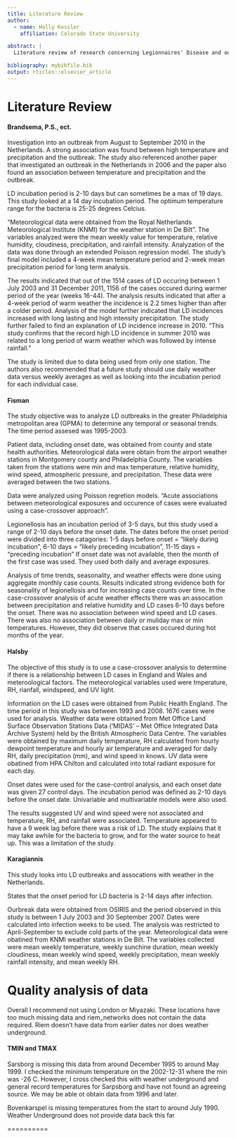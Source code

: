 ```yaml
---
title: Literature Review 
author:
  - name: Holly Kessler
    affiliation: Colorado State University

abstract: |
  Literature review of research concerning Legionnaires' Disease and outbreak association with meteorlogical extremities.

bibliography: mybibfile.bib
output: rticles::elsevier_article
---
```



Literature Review 
==========================

#### Brandsema, P.S., ect. 

Investigation into an outbreak from August to September 2010 in the Netherlands. A strong association was found between high temperature and precipitation and the outbreak. The study also referenced another paper that investigated an outbreak in the Netherlands in 2006 and the paper also found an association between temperature and precipitation and the outbreak. 

LD incubation period is 2-10 days but can sometimes be a max of 19 days. This study looked at a 14 day incubation period. The optimum temperature range for the bacteria is 25-25 degrees Celcius. 

"Meteorological data were obtained from the Royal Netherlands Meteorological Institute (KNMI) for the weather station in De Bilt". The variables analyzed were the mean weekly value for temperature, relative humidity, cloudiness, precipitation, and rainfall intensity. Analyzation of the data was done through an extended Poisson regression model. The study's final model included a 4-week mean temperature period and 2-week mean precipitation period for long term analysis.

The results indicated that out of the 1514 cases of LD occuring between 1 July 2003 and 31 December 2011, 1156 of the cases occured during warmer period of the year (weeks 16-44). The analysis results indicated that after a 4-week period of warm weather the incidence is 2.2 times higher than after a colder period. Analysis of the model further indicated that LD incidences increased with long lasting and high intensity precipitation. The study further failed to find an explanation of LD incidence increase in 2010.
"This study confirms that the record high LD incidence
in summer 2010 was related to a long period of warm
weather which was followed by intense rainfall."

The study is limited due to data being used from only one station. The authors also recommended that a future study should use daily weather data versus weekly averages as well as looking into the incubation period for each individual case. 


#### Fisman

The study objective was to analyze LD outbreaks in the greater Philadelphia metropolitan area (GPMA) to determine any temporal or seasonal trends. The time period assesed was 1995-2003.

Patient data, including onset date, was obtained from county and state health authorities. Meteorological data were obtain from the airport weather stations in Montgomery county and Philadelphia County. The variables taken from the stations were min and max temperature, relative humidity, wind speed, atmospheric pressure, and precipitation. These data were averaged between the two stations. 

Data were analyzed using Poisson regretion models. "Acute associations between meteorological exposures and occurence of cases were evaluated using a case-crossover approach".

Legionellosis has an incubation period of 3-5 days, but this study used a range of 2-10 days before the onset date. The dates before the onset period were divided into three catagories: 1-5 days before onset = "likely during incubation", 6-10 days = "likely preceding incubation", 11-15 days = "preceding incubation" If onset date was not available, then the month of the first case was used. They used both daily and average exposures. 

Analysis of time trends, seasonality, and weather effects were done using aggregate monthly case counts. Results indicated strong evidence both for seasonality of legionellosis and for increasing case counts over time. In the case-crossover analysis of acute weather effects there was an assocation between precipitation and relative humidity and LD cases 6-10 days before the onset. There was no association between wind speed and LD cases. There was also no association between daily or muliday max or min temperatures. However, they did observe that cases occured during hot months of the year. 

#### Halsby 

The objective of this study is to use a case-crossover analysis to determine if there is a relationship between LD cases in England and Wales and meteroological factors. The meteorological variables used were tmperature, RH, rianfall, windspeed, and UV light. 

Information on the LD cases were obtained from Public Health England. The time period in this study was between 1993 and 2008. 1676 cases were used for analysis. Weather data were obtained from Met Office Land Surface Observation Stations Data (‘MIDAS’ – Met Office Integrated Data Archive System) held by the British Atmospheric Data Centre. The variables were obtained by maximum daily temperature, RH calculated from hourly dewpoint temperature and hourly air temperature and averaged for daily RH, daily precipitation (mm), and wind speed in knows. UV data were obatined from HPA Chilton and calculated into total radiant exposure for each day. 

Onset dates were used for the case-control analysis, and each onset date was given 27 control days. The incubation period was defined as 2-10 days before the onset date. Univariable and multivariable models were also used.

The results suggested UV and wind speed were not associated and temperature, RH, and rainfall were associated. Temperature appeared to have a 9 week lag before there was a risk of LD. The study explains that it may take awhile for the bacteria to grow, and for the water source to heat up. This was a limitation of the study.

#### Karagiannis

This study looks into LD outbreaks and assocations with weather in the Netherlands.

States that the onset period for LD bacteria is 2-14 days after infection. 

Ourbreak data were obtained from OSIRIS and the period observed in this study is between 1 July 2003 and 30 September 2007. Dates were calculated into infection weeks to be used. The analysis was restricted to April-September to exclude cold parts of the year. Meteorological data were obatined from KNMI weather stations in De Bilt. The variables collected were mean weekly temperature, weekly sunchine duration, mean weekly cloudiness, mean weekly wind speed, weekly precipitation, mean weekly rainfall intensity, and mean weekly RH. 


Quality analysis of data
===================

Overall I recommend not using London or Miyazaki. These locations have too much missing data and riem_networks does not contain the data required. Riem doesn't have data from earlier dates nor does weather underground.

#### TMIN and TMAX

Sarsborg is missing this data from around December 1995 to around May 1999. I checked the minimum temperature on the 2002-12-31 where the min was -26 C. However, I cross checked this with weather underground and general record temperatures for Sarpsborg and have not found an agreeing source. We may be able ot obtain data from 1996 and later. 


Bovenkarspel is missing temperatures from the start to around July 1990. Weather Underground does not provide data back this far





==========
